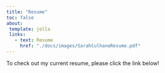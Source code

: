 ```yaml
---
title: "Resume"
toc: false
about:
 template: jolla
 links:
   - text: Resume
     href: "./docs/images/SarahCulhaneResume.pdf"
---
```


To check out my current resume, please click the link below!
